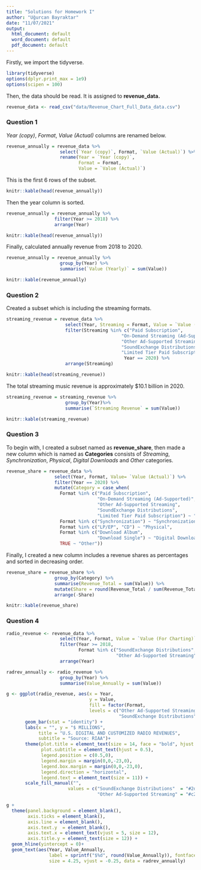 ```yaml
---
title: "Solutions for Homework I"
author: "Uğurcan Bayraktar"
date: "11/07/2021"
output:
  html_document: default
  word_document: default
  pdf_document: default
---
```


Firstly, we import the tidyverse.

```r
library(tidyverse)
options(dplyr.print_max = 1e9)
options(scipen = 100)
```

Then, the data should be read. It is assigned to **revenue_data.**

```r
revenue_data <- read_csv("data/Revenue_Chart_Full_Data_data.csv")
```

### Question 1

*Year (copy)*, *Format*, *Value (Actual)* columns are renamed below.  
  

```r
revenue_annually = revenue_data %>%
                    select(`Year (copy)`, Format, `Value (Actual)`) %>%
                    rename(Year = `Year (copy)`,
                           Format = Format,
                           Value = `Value (Actual)`)
```

This is the first 6 rows of the subset.

```r
knitr::kable(head(revenue_annually))
```

Then the year column is sorted.

```r
revenue_annually = revenue_annually %>%
                  filter(Year >= 2018) %>%
                  arrange(Year)
```

```r
knitr::kable(head(revenue_annually))
```


  
Finally, calculated annually revenue from 2018 to 2020.
  
```r
revenue_annually = revenue_annually %>%
                    group_by(Year) %>%
                    summarise(`Value (Yearly)` = sum(Value))
```

```r
knitr::kable(revenue_annually)
```


### Question 2

Created a subset which is including the streaming formats.

```r
streaming_revenue = revenue_data %>%
                      select(Year, Streaming = Format, Value = `Value (Actual)`) %>%
                      filter(Streaming %in% c("Paid Subscription",
                                           "On-Demand Streaming (Ad-Supported)",
                                           "Other Ad-Supported Streaming",
                                           "SoundExchange Distributions",
                                           "Limited Tier Paid Subscription"),
                                            Year == 2020) %>%
                      arrange(Streaming)
```

```r
knitr::kable(head(streaming_revenue))
```


The total streaming music revenue is approximately $10.1 billion in 2020.

```r
streaming_revenue = streaming_revenue %>%
                      group_by(Year)%>%
                      summarise(`Streaming Revenue` = sum(Value))
```

```r
knitr::kable(streaming_revenue)
```

### Question 3

To begin with, I created a subset named as **revenue_share**, then made a new column which is named as **Categories** consists of _Streaming_, _Synchronization_, _Physical_, _Digital Downloads_ and _Other_ categories. 

```r
revenue_share = revenue_data %>%
                  select(Year, Format, Value= `Value (Actual)`) %>%
                  filter(Year == 2020) %>%
                  mutate(Category = case_when(
                    Format %in% c("Paid Subscription",
                                  "On-Demand Streaming (Ad-Supported)",
                                  "Other Ad-Supported Streaming",
                                  "SoundExchange Distributions",
                                  "Limited Tier Paid Subscription") ~ "Streaming",
                    Format %in% c("Synchronization") ~ "Synchronization",
                    Format %in% c("LP/EP", "CD") ~ "Physical",
                    Format %in% c("Download Album",
                                  "Download Single") ~ "Digital Downloads",
                    TRUE ~ "Other"))
```

Finally, I created a new column includes a revenue shares as percentages and sorted in decreasing order.

```r
revenue_share = revenue_share %>%
                  group_by(Category) %>%
                  summarise(Revenue_Total = sum(Value)) %>%
                  mutate(Share = round(Revenue_Total / sum(Revenue_Total),2)) %>%
                  arrange(-Share)
```

```r
knitr::kable(revenue_share)
```

### Question 4

```r
radio_revenue <- revenue_data %>%
                    select(Year, Format, Value = `Value (For Charting)`) %>%
                    filter(Year >= 2018,
                           Format %in% c("SoundExchange Distributions",
                                         "Other Ad-Supported Streaming")) %>%
                    arrange(Year)
```

```r
radrev_annually <- radio_revenue %>%
                    group_by(Year) %>%
                    summarise(Value_Annually = sum(Value))
```


```r
g <- ggplot(radio_revenue, aes(x = Year,
                               y = Value,
                               fill = factor(Format,
                               levels = c("Other Ad-Supported Streaming",
                                          "SoundExchange Distributions")))) +
       geom_bar(stat = "identity") +
       labs(x = "", y = "$ MILLIONS",
            title = "U.S. DIGITAL AND CUSTOMIZED RADIO REVENUES",
            subtitle = "Source: RIAA")+
       theme(plot.title = element_text(size = 14, face = "bold", hjust = 0.5),
             plot.subtitle = element_text(hjust = 0.5),
             legend.position = c(0.5,0),
             legend.margin = margin(0,0,-23,0),
             legend.box.margin = margin(0,0,-23,0),
             legend.direction = "horizontal",
             legend.text = element_text(size = 11)) +
       scale_fill_manual("", 
                       values = c("SoundExchange Distributions"  = "#2d7a7a",
                                  "Other Ad-Supported Streaming" = "#c2da74"))
```

```r
g + 
  theme(panel.background = element_blank(),
        axis.ticks = element_blank(),
        axis.line = element_blank(),
        axis.text.y  = element_blank(),
        axis.text.x = element_text(vjust = 5, size = 12),
        axis.title.y = element_text(size = 12)) +
  geom_hline(yintercept = 0)+
  geom_text(aes(Year, Value_Annually, 
                label = sprintf("$%d", round(Value_Annually)), fontface=2, fill = NULL),
                size = 4.25, vjust = -0.25, data = radrev_annually)
```
















